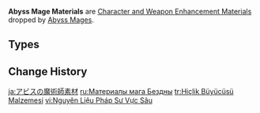 {{Terminology Infobox
|image        = <gallery>
Item Dead Ley Line Branch.png|Branch
Item Dead Ley Line Leaves.png|Leaves
Item Ley Line Sprout.png|Sprout
</gallery>
|type         = Item Groups
|type2        = Character and Weapon Enhancement Materials
|type3        = Character and Weapon Enhancement Material Groups
|source1      = [[Abyss Mages]]
}}
'''Abyss Mage Materials''' are [[Character and Weapon Enhancement Material]]s dropped by [[Abyss Mages]].

==Types==
{{Material Quality
|2=Dead Ley Line Branch
|3=Dead Ley Line Leaves
|4=Ley Line Sprout
}}

==Change History==
{{Change History|1.0}}
[[Category:Abyss Mage Materials| ]]

[[ja:アビスの魔術師素材]]
[[ru:Материалы мага Бездны]]
[[tr:Hiçlik Büyücüsü Malzemesi]]
[[vi:Nguyên Liệu Pháp Sư Vực Sâu]]